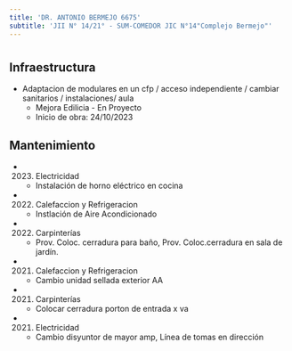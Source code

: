 ```yaml
---
title: 'DR. ANTONIO BERMEJO 6675'
subtitle: 'JII N° 14/21° - SUM-COMEDOR JIC N°14"Complejo Bermejo"'
---
```


#
## Infraestructura

* Adaptacion de modulares en un cfp / acceso independiente / cambiar sanitarios / instalaciones/ aula 
    + Mejora Edilicia - En Proyecto 
    + Inicio de obra: 24/10/2023 






## Mantenimiento

*  (2023) Electricidad 
    + Instalación de horno eléctrico en cocina

*  (2022) Calefaccion y Refrigeracion 
    + Instlación de Aire Acondicionado

*  (2022) Carpinterías 
    + Prov. Coloc. cerradura para baño, Prov. Coloc.cerradura en sala de jardín.

*  (2021) Calefaccion y Refrigeracion 
    + Cambio unidad sellada exterior AA

*  (2021) Carpinterías 
    + Colocar cerradura porton de entrada x va

*  (2021) Electricidad 
    + Cambio disyuntor de mayor amp, Línea de tomas en dirección




